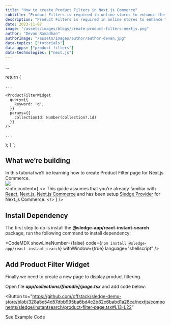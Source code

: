 ```yaml
---
title: "How to create Product Filters in Next.js Commerce"
subtitle: "Product Filters is required in online stores to enhance the user experience, streamline product discovery, reduce friction, and ultimately drive sales and customer satisfaction."
description: "Product Filters is required in online stores to enhance the user experience, streamline product discovery, reduce friction, and ultimately drive sales and customer satisfaction. It has become an essential tool for modern e-commerce websites looking to stay competitive in the market."
date: 2023-11-07
image: "/assets/images/blogs/create-product-filters-nextjs.png"
author: "Devan Ramadhan"
authorImage: "/assets/images/author/author-devan.jpg"
data-topics: ["tutorials"]
data-apps: ["product-filters"]
data-technologies: ["next.js"]
---
```




...

  return (

    ...

    <ProductFilterWidget
      query={{
        keyword: 'q',
      }}
      params={{
        collectionId: Number(collection?.id)
      }}
    />

    ...

  );
}
`;

<RecommendedPosts type="card" autoGenerate/>

## What we’re building
In this tutorial we’ll be learning how to create Product Filter page for Next.js Commerce.
<br />
<img src="/assets/images/blogs/product-filters.png" />
<br />
<Info content={
  <>
  This guide assumes that you’re already familiar with <a href="https://react.dev/" target="_blank" >React</a>, <a href="https://nextjs.org/" target="_blank">Next.js</a>, <a href="https://nextjs.org/commerce" target="_blank">Next.js Commerce</a> and has been setup <a href="/blog/how-to-add-sledge-provider-in-shopify-next-js" target="_blank">Sledge Provider</a> for Next.js Commerce.
  </>
} />

## Install Dependency
The first step to do is install the **@sledge-app/react-instant-search** package,
run the following command to install dependency:

<CodeMDX
  showLineNumber={false}
  code={`npm install @sledge-app/react-instant-search`}
  withWindow={true}
  language="shellscript"
/>

## Add Product Filter Widget
Finally we need to create a new page to display product filtering.
<br/>

Open file ***app/collections/[handle]/page.tsx*** and add code below:
<CodeMDX
  showLineNumber={false}
  code={productFilterCode}
  withWindow={true}
  language="javascript"
/>

<Button
  to="https://github.com/offstack/sledge-demo-store/blob/328a5e54d57dbb995ba6bd4e2b82c6babd1a28ca/nextjs/components/sledge/instantsearch/product-filter-page.tsx#L13-L22"
>
  <span>See Example Code</span>
</Button>